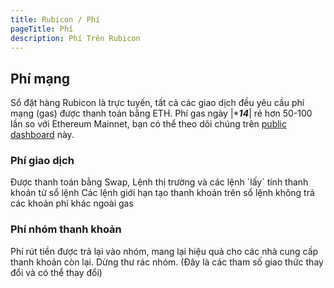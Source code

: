 ```yaml
---
title: Rubicon / Phí
pageTitle: Phí
description: Phí Trên Rubicon
---
```


## Phí mạng

Sổ đặt hàng Rubicon là trực tuyến, tất cả các giao dịch đều yêu cầu phí mạng (gas) được thanh toán bằng ETH. Phí gas ngày |****14***| rẻ hơn 50-100 lần so với Ethereum Mainnet, bạn có thể theo dõi chúng trên [public dashboard](https://public-grafana.optimism.io/d/9hkhMxn7z/public-dashboard?orgId=1&refresh=5m) này.

### Phí giao dịch


<Callout type="note" title="Taker Fee: 0.01%">
Được thanh toán bằng Swap, Lệnh thị trường và các lệnh `lấy` tính thanh khoản từ sổ lệnh
</Callout>

<Callout type="note" title="Maker Fee: 0%">
Các lệnh giới hạn tạo thanh khoản trên sổ lệnh không trả các khoản phí khác ngoài gas
</Callout>

### Phí nhóm thanh khoản

<Callout type="warning" title="Withdrawal Fee: 0.03%">
Phí rút tiền được trả lại vào nhóm, mang lại hiệu quả cho các nhà cung cấp thanh khoản còn lại. Dừng thư rác nhóm. (Đây là các tham số giao thức thay đổi và
có thể thay đổi)
</Callout>